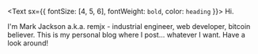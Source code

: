<Text sx={{ fontSize: [4, 5, 6], fontWeight: `bold`, color: `heading` }}>
  Hi.
</Text>

I'm Mark Jackson a.k.a. remjx - industrial engineer, web developer, bitcoin believer. This is my personal blog where I post... whatever I want. Have a look around!